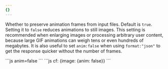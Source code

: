 ```yaml
---
{}
---
```


Whether to preserve animation frames from input files. Default is `true`. Setting it to `false` reduces animations to still images. This setting is recommended when enlarging images or processing arbitrary user content, because large GIF animations can weigh tens or even hundreds of megabytes. It is also useful to set `anim:false` when using `format:"json"` to get the response quicker without the number of frames. 

<Tabs>
  <TabItem label="URL format">
    ```js 
    anim=false
    ```
  </TabItem>
  <TabItem label="Workers">
  ```js 
  cf: {image: {anim: false}}
  ```
  </TabItem>
</Tabs>
